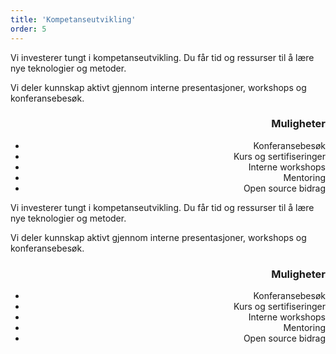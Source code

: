 ```yaml
---
title: 'Kompetanseutvikling'
order: 5
---
```



<Prose align="left">
  <p>
    Vi investerer tungt i kompetanseutvikling. Du får tid og ressurser til å lære nye teknologier og
    metoder.
  </p>
  <p>Vi deler kunnskap aktivt gjennom interne presentasjoner, workshops og konferansebesøk.</p>
</Prose>
<Prose align="right">
  <h3>Muligheter</h3>
  <ul>
    <li>Konferansebesøk</li>
    <li>Kurs og sertifiseringer</li>
    <li>Interne workshops</li>
    <li>Mentoring</li>
    <li>Open source bidrag</li>
  </ul>
</Prose>
<Prose align="left">
  <p>
    Vi investerer tungt i kompetanseutvikling. Du får tid og ressurser til å lære nye teknologier og
    metoder.
  </p>
  <p>Vi deler kunnskap aktivt gjennom interne presentasjoner, workshops og konferansebesøk.</p>
</Prose>
<Prose align="right">
  <h3>Muligheter</h3>
  <ul>
    <li>Konferansebesøk</li>
    <li>Kurs og sertifiseringer</li>
    <li>Interne workshops</li>
    <li>Mentoring</li>
    <li>Open source bidrag</li>
  </ul>
</Prose>
